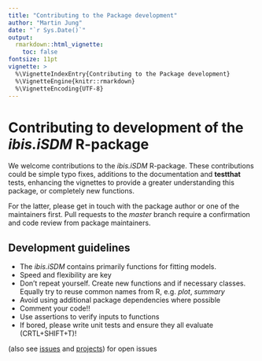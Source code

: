 ```yaml
---
title: "Contributing to the Package development"
author: "Martin Jung"
date: "`r Sys.Date()`"
output: 
  rmarkdown::html_vignette:
    toc: false
fontsize: 11pt
vignette: >
  %\VignetteIndexEntry{Contributing to the Package development}
  %\VignetteEngine{knitr::rmarkdown}
  %\VignetteEncoding{UTF-8}
---
```


# Contributing to development of the  _ibis.iSDM_ R-package

We welcome contributions to the _ibis.iSDM_ R-package. These contributions could be simple typo fixes, additions to the documentation and **testthat** tests, enhancing the vignettes to provide a greater understanding this package, or completely new functions.

For the latter, please get in touch with the package author or one of the maintainers first. Pull requests to the _master_ branch require a confirmation and code review from package maintainers.

## Development guidelines

-   The _ibis.iSDM_ contains primarily functions for fitting models.
-   Speed and flexibility are key
-   Don’t repeat yourself. Create new functions and if necessary
    classes. Equally try to reuse common names from R, e.g. *plot*,
    *summary*
-   Avoid using additional package dependencies where possible
-   Comment your code!!
-   Use assertions to verify inputs to functions
-   If bored, please write unit tests and ensure they all evaluate
    (CRTL+SHIFT+T)!

(also see [issues](https://github.com/iiasa/ibis.iSDM/issues) and
[projects](https://github.com/iiasa/ibis.iSDM/projects)) for open issues

